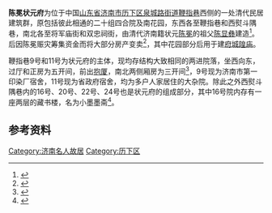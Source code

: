 {{文物保护单位
| 级别 = 省级
| 省名 = 山东省
| 图片 = [[File:Former_Residence_of_Chenmian_in_Jinan_2010-05.JPG|200px]]<br><small>鞭指巷9号门楼</small>
| 名称 = 陈冕状元府
| 编号 = 4-267
| 分类 = 古建筑
| 时代 = 清
| 所在 = [[济南市|济南市]][[历下区|历下区]]鞭指巷9号、11号
| 登录 = 2013年10月
}}
'''陈冕状元府'''为位于中国[[山东省|山东省]][[济南市|济南市]][[历下区|历下区]][[泉城路街道|泉城路街道]][[鞭指巷|鞭指巷]]西侧的一处清代民居建筑群，原包括彼此相通的二十组四合院及南花园，东西各至鞭指巷和西熨斗隅巷，南北各至将军庙街和双忠祠街，由清代济南籍状元[[陈冕|陈冕]]的祖父[[陈显彝|陈显彝]]建造<ref>{{cite web |url=http://www.dzwww.com/shenghuoribao/shenghuoyulexinwen/200409030184.htm|title=《陈冕故居：状元府第长相忆》|accessdate=2011-11-18|work=雍坚|publisher=大众网-生活日报}}</ref>。后因陈冕赈灾筹集资金而将大部分房产变卖<ref>{{cite web|url=http://sspress.cass.cn/news/21126.htm|title=《陈冕济南故居》|accessdate=2011-11-18|work=冯睿|publisher=中国社会科学报|deadurl=yes|archiveurl=https://web.archive.org/web/20131104223842/http://sspress.cass.cn/news/21126.htm|archivedate=2013-11-04}}</ref>，其中花园部分后用于建[[济南府城隍庙|府城隍庙]]。

鞭指巷9号和11号为状元府的主体，现均存结构大致相同的两进院落，坐西向东，过厅和正房为五开间，前出[[抱厦|抱厦]]，南北两侧厢房为三开间<ref>{{cite web|url=http://jnsb.e23.cn/html/jnsb/20080326/jnsb71507.html|title=《鞭指尽头状元府》|accessdate=2011-11-18|work=徐传强、张娜|publisher=济南时报}}{{dead link|date=2018年5月 |bot=InternetArchiveBot |fix-attempted=yes }}</ref>，9号现为济南市第一印染厂宿舍，11号现为省政府宿舍，均为多户人家居住的大杂院。除此之外西熨斗隅巷内的16号、20号、22号、24号也是状元府的组成部分，其中16号院内存有一座两层的藏书楼，名为小墨墨斋<ref>{{cite web |url=http://news.sina.com.cn/c/2006-05-10/06528882321s.shtml|title=《状元府里踏访陈冕故居》|accessdate=2011-11-18|work=尹玉涛|publisher=大众网-生活日报}}</ref>。

==参考资料 ==
{{reflist|2}}
{{shandong-stub}}
{{济南市境内的山东省文物保护单位}}
[[Category:济南名人故居|Category:济南名人故居]]
[[Category:历下区|Category:历下区]]